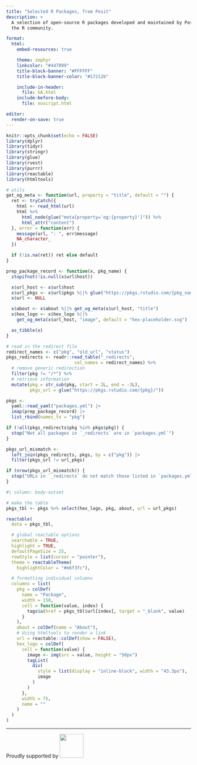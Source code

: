 ```yaml
---
title: "Selected R Packages, from Posit"
description: >
  A selection of open-source R packages developed and maintained by Posit for
  the R community.

format:
  html:
    embed-resources: true

    theme: zephyr
    linkcolor: "#447099"
    title-block-banner: "#FFFFFF"
    title-block-banner-color: "#17212b"

    include-in-header:
      file: GA.html
    include-before-body:
      file: noscript.html

editor:
  render-on-save: true
---
```


```r
knitr::opts_chunk$set(echo = FALSE)
library(dplyr)
library(tidyr)
library(stringr)
library(glue)
library(rvest)
library(purrr)
library(reactable)
library(htmltools)

# utils
get_og_meta <- function(url, property = "title", default = "") {
  ret <- tryCatch({
    html <- read_html(url)
    html %>%
      html_node(glue("meta[property='og:{property}']")) %>%
      html_attr("content")
  }, error = function(err) {
    message(url, ": ", err$message)
    NA_character_
  })

  if (!is.na(ret)) ret else default
}

prep_package_record <- function(x, pkg_name) {
  stopifnot(!is.null(x$url$host))

  x$url_host <- x$url$host
  x$url_pkgs <- x$url$pkgs %||% glue("https://pkgs.rstudio.com/{pkg_name}/")
  x$url <- NULL

  x$about <- x$about %||% get_og_meta(x$url_host, "title")
  x$hex_logo <- x$hex_logo %||%
    get_og_meta(x$url_host, "image", default = "hex-placeholder.svg")

  as_tibble(x)
}
```

```r
# read in the redirect file
redirect_names <- c("pkg", "old_url", "status")
pkgs_redirects <- readr::read_table("_redirects",
                          col_names = redirect_names) %>%
  # remove generic redirection
  filter(pkg != "/*") %>%
  # retrieve information
  mutate(pkg = str_sub(pkg, start = 2L, end = -3L),
         pkgs_url = glue("https://pkgs.rstudio.com/{pkg}/"))
```

```r
pkgs <-
  yaml::read_yaml("packages.yml") |>
  imap(prep_package_record) |>
  list_rbind(names_to = "pkg")

if (!all(pkgs_redirects$pkg %in% pkgs$pkg)) {
  stop("Not all packages in `_redirects` are in `packages.yml`")
}

pkgs_url_mismatch <-
  left_join(pkgs_redirects, pkgs, by = c("pkg")) |>
  filter(pkgs_url != url_pkgs)

if (nrow(pkgs_url_mismatch)) {
  stop("URLs in `_redirects` do not match those listed in `packages.yml`")
}
```

```r
#| column: body-outset

# make the table
pkgs_tbl <- pkgs %>% select(hex_logo, pkg, about, url = url_pkgs)

reactable(
  data = pkgs_tbl,

  # global reactable options
  searchable = TRUE,
  highlight = TRUE,
  defaultPageSize = 25,
  rowStyle = list(cursor = "pointer"),
  theme = reactableTheme(
    highlightColor = "#e6f3fc"),

  # formatting individual columns
  columns = list(
    pkg = colDef(
      name = "Package",
      width = 150,
      cell = function(value, index) {
        tags$a(href = pkgs_tbl$url[index], target = "_blank", value)
      }
    ),
    about = colDef(name = "About"),
    # Using htmltools to render a link
    url = reactable::colDef(show = FALSE),
    hex_logo = colDef(
      cell = function(value) {
        image <- img(src = value, height = "50px")
        tagList(
          div(
            style = list(display = "inline-block", width = "43.3px"),
            image
          )
        )
      },
      width = 75,
      name = ""
    )
  )
)
```

---

::: {.text-center}
Proudly supported by
[![](https://www.rstudio.com/assets/img/posit-logo-fullcolor-TM.svg){fig-alt="Posit" width=65px}](https://posit.co)
:::

```{=html}
<style>
.rt-td-inner {
    align-self: center;
}
</style>
```
